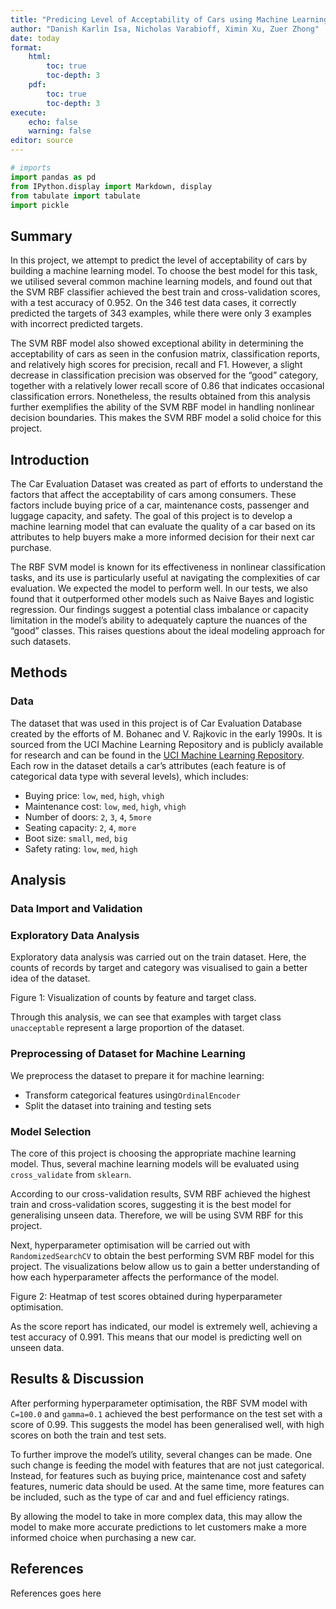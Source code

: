 ```yaml
---
title: "Predicing Level of Acceptability of Cars using Machine Learning"
author: "Danish Karlin Isa, Nicholas Varabioff, Ximin Xu, Zuer Zhong"
date: today
format: 
    html:
        toc: true
        toc-depth: 3
    pdf:
        toc: true
        toc-depth: 3
execute:
    echo: false
    warning: false
editor: source
---
```


```python
# imports
import pandas as pd
from IPython.display import Markdown, display
from tabulate import tabulate
import pickle
```

## Summary

In this project, we attempt to predict the level of acceptability of cars by building a machine learning model. To choose the best model for this task, we utilised several common machine learning models, and found out that the SVM RBF classifier achieved the best train and cross-validation scores, with a test accuracy of 0.952. On the 346 test data cases, it correctly predicted the targets of 343 examples, while there were only 3 examples with incorrect predicted targets.

The SVM RBF model also showed exceptional ability in determining the acceptability of cars as seen in the confusion matrix, classification reports, and relatively high scores for precision, recall and F1. However, a slight decrease in classification precision was observed for the “good” category, together with a relatively lower recall score of 0.86 that indicates occasional classification errors. Nonetheless, the results obtained from this analysis further exemplifies the ability of the SVM RBF model in handling nonlinear decision boundaries. This makes the SVM RBF model a solid choice for this project.

## Introduction

The Car Evaluation Dataset was created as part of efforts to understand the factors that affect the acceptability of cars among consumers. These factors include buying price of a car, maintenance costs, passenger and luggage capacity, and safety. The goal of this project is to develop a machine learning model that can evaluate the quality of a car based on its attributes to help buyers make a more informed decision for their next car purchase.

The RBF SVM model is known for its effectiveness in nonlinear classification tasks, and its use is particularly useful at navigating the complexities of car evaluation. We expected the model to perform well. In our tests, we also found that it outperformed other models such as Naive Bayes and logistic regression. Our findings suggest a potential class imbalance or capacity limitation in the model's ability to adequately capture the nuances of the “good” classes. This raises questions about the ideal modeling approach for such datasets.

## Methods

### Data

The dataset that was used in this project is of Car Evaluation Database created by the efforts of M. Bohanec and V. Rajkovic in the early 1990s. It is sourced from the UCI Machine Learning Repository and is publicly available for research and can be found in the [UCI Machine Learning Repository](https://archive.ics.uci.edu/dataset/19/car+evaluation). Each row in the dataset details a car’s attributes (each feature is of categorical data type with several levels), which includes:

-   Buying price: `low`, `med`, `high`, `vhigh`
-   Maintenance cost: `low`, `med`, `high`, `vhigh`
-   Number of doors: `2`, `3`, `4`, `5more`
-   Seating capacity: `2`, `4`, `more`
-   Boot size: `small`, `med`, `big`
-   Safety rating: `low`, `med`, `high`

## Analysis

### Data Import and Validation

### Exploratory Data Analysis

Exploratory data analysis was carried out on the train dataset. Here, the counts of records by target and category was visualised to gain a better idea of the dataset.

Figure 1: Visualization of counts by feature and target class. 

Through this analysis, we can see that examples with target class `unacceptable` represent a large proportion of the dataset.

### Preprocessing of Dataset for Machine Learning

We preprocess the dataset to prepare it for machine learning: 

- Transform categorical features using`OrdinalEncoder`
- Split the dataset into training and testing sets

### Model Selection

The core of this project is choosing the appropriate machine learning model. 
Thus, several machine learning models will be evaluated using `cross_validate` from `sklearn`.


According to our cross-validation results, SVM RBF achieved the highest train and cross-validation scores, 
suggesting it is the best model for generalising unseen data. Therefore, we will be using SVM RBF for this project.

Next, hyperparameter optimisation will be carried out with `RandomizedSearchCV` to obtain the best performing SVM RBF model for this project.
The visualizations below allow us to gain a better understanding of how each hyperparameter affects the performance of the model.

Figure 2: Heatmap of test scores obtained during hyperparameter optimisation.

As the score report has indicated, our model is extremely well, achieving a test accuracy of 0.991. This means that our model is predicting well on unseen data.

## Results & Discussion

After performing hyperparameter optimisation, the RBF SVM model with `C=100.0` and `gamma=0.1` achieved the best performance on the test set with a score of 0.99. This suggests the model has been generalised well, with high scores on both the train and test sets.

To further improve the model's utility, several changes can be made. One such change is feeding the model with features that are not just categorical. Instead, for features such as buying price, maintenance cost and safety features, numeric data should be used. At the same time, more features can be included, such as the type of car and and fuel efficiency ratings.

By allowing the model to take in more complex data, this may allow the model to make more accurate predictions to let customers make a more informed choice when purchasing a new car.

## References

References goes here